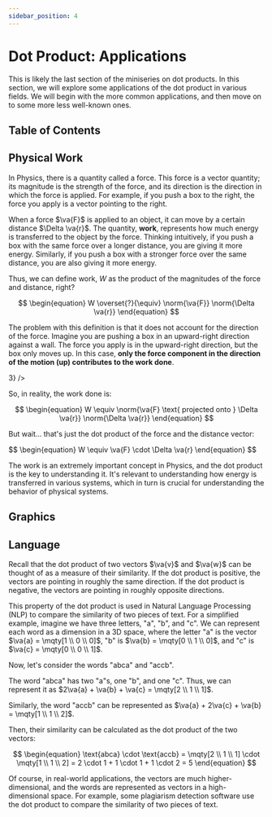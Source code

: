 ```yaml
---
sidebar_position: 4
---
```




# Dot Product: Applications

This is likely the last section of the miniseries on dot products.
In this section, we will explore some applications of the dot product in various fields.
We will begin with the more common applications, and then move on to some more less well-known ones.

## Table of Contents

<TOCInline toc={toc} />

## Physical Work

In Physics, there is a quantity called a force.
This force is a vector quantity; its magnitude is the strength of the force, and its direction is the direction in which the force is applied.
For example, if you push a box to the right, the force you apply is a vector pointing to the right.

When a force $\va{F}$ is applied to an object, it can move by a certain distance $\Delta \va{r}$.
The quantity, **work**, represents how much energy is transferred to the object by the force.
Thinking intuitively, if you push a box with the same force over a longer distance, you are giving it more energy.
Similarly, if you push a box with a stronger force over the same distance, you are also giving it more energy.

Thus, we can define work, $W$ as the product of the magnitudes of the force and distance, right?

$$
\begin{equation}
W \overset{?}{\equiv} \norm{\va{F}} \norm{\Delta \va{r}}
\end{equation}
$$

The problem with this definition is that it does not account for the direction of the force.
Imagine you are pushing a box in an upward-right direction against a wall.
The force you apply is in the upward-right direction, but the box only moves up.
In this case, **only the force component in the direction of the motion (up) contributes to the work done**.

<Mafs>
    <Line.Segment point1={[-5, -2]} point2={[3, -2]} />
    <Plot.OfY x={y => 3} />
    <Transform translate={[2, -1]}>
        <Polygon points={[[0, 0], [1, 0], [1, 1], [0, 1]]} strokeStyle="dashed" color={color("blue")} />
        <Vector tail={[-0.75, -0.75]} tip={[0.5, 0.5]} color={color("red")} />
        <LaTeX tex="\mathbf{\vec{F}}" at={[-0.5, 0]} color={color("red")} />
        <Vector tail={[0.5, -0.75]} tip={[0.5, 0.5]} />
        <LaTeX tex="F_y" at={[0.8, -0.3]} />
        <Line.Segment point1={[-0.75, -0.75]} point2={[0.5, -0.75]} style="dashed" />
    </Transform>
    <Transform translate={[2, 1]}>
        <Polygon points={[[0, 0], [1, 0], [1, 1], [0, 1]]} color={color("blue")} />
        <Vector tail={[0.5, -1.5]} tip={[0.5, 0.5]} />
        <LaTeX tex="\Delta \mathbf{\vec{r}}" at={[0.2, -0.5]} />
    </Transform>
</Mafs>

So, in reality, the work done is:

$$
\begin{equation}
W \equiv \norm{\va{F} \text{ projected onto } \Delta \va{r}} \norm{\Delta \va{r}}
\end{equation}
$$

But wait... that's just the dot product of the force and the distance vector:

<Boxed>
$$
\begin{equation}
W \equiv \va{F} \cdot \Delta \va{r}
\end{equation}
$$
</Boxed>

The work is an extremely important concept in Physics, and the dot product is the key to understanding it.
It's relevant to understanding how energy is transferred in various systems, which in turn is crucial for understanding the behavior of physical systems.

## Graphics

## Language

Recall that the dot product of two vectors $\va{v}$ and $\va{w}$ can be thought of as a measure of their similarity.
If the dot product is positive, the vectors are pointing in roughly the same direction.
If the dot product is negative, the vectors are pointing in roughly opposite directions.

This property of the dot product is used in Natural Language Processing (NLP) to compare the similarity of two pieces of text.
For a simplified example, imagine we have three letters, "a", "b", and "c".
We can represent each word as a dimension in a 3D space, where the letter "a" is the vector $\va{a} = \mqty[1 \\ 0 \\ 0]$, "b" is $\va{b} = \mqty[0 \\ 1 \\ 0]$, and "c" is $\va{c} = \mqty[0 \\ 0 \\ 1]$.

Now, let's consider the words "abca" and "accb".

The word "abca" has two "a"s, one "b", and one "c".
Thus, we can represent it as $2\va{a} + \va{b} + \va{c} = \mqty[2 \\ 1 \\ 1]$.

Similarly, the word "accb" can be represented as $\va{a} + 2\va{c} + \va{b} = \mqty[1 \\ 1 \\ 2]$.

Then, their similarity can be calculated as the dot product of the two vectors:

$$
\begin{equation}
\text{abca} \cdot \text{accb} = \mqty[2 \\ 1 \\ 1] \cdot \mqty[1 \\ 1 \\ 2] = 2 \cdot 1 + 1 \cdot 1 + 1 \cdot 2 = 5
\end{equation}
$$

Of course, in real-world applications, the vectors are much higher-dimensional, and the words are represented as vectors in a high-dimensional space.
For example, some plagiarism detection software use the dot product to compare the similarity of two pieces of text.
